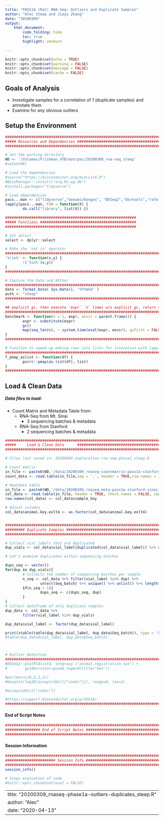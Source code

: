 ```yaml
---
title: "PASS1A (Rat) RNA-Seq: Outliers and Duplicate Samples"
author: "Alec Steep and Jiayu Zhang" 
date: "20200309"
output:
    html_document:
        code_folding: hide
        toc: true
        highlight: zenburn
    
---
```


```r
knitr::opts_chunk$set(echo = TRUE)
knitr::opts_chunk$set(warning = FALSE)
knitr::opts_chunk$set(message = FALSE)
knitr::opts_chunk$set(cache = FALSE)
```

## Goals of Analysis
* Investigate samples for a correlation of 1 (duplicate samples) and annotate them
* Examine for any obvious outliers
    
## Setup the Environment

```r
################################################################################
##### Resources and Dependencies ###############################################
################################################################################

# Set the working directory
WD <- '/Volumes/Frishman_4TB/motrpac/20200309_rna-seq_steep'
#setwd(WD)

# Load the dependencies
#source("https://bioconductor.org/biocLite.R")
#BiocManager::install("org.Rn.eg.db")
#install.packages("tidyverse")

# Load dependencies
pacs...man <- c("tidyverse","GenomicRanges", "DESeq2","devtools","rafalib","GO.db","vsn","hexbin","ggplot2","GenomicFeatures","Biostrings","BSgenome","AnnotationHub","plyr","dplyr","org.Rn.eg.db","pheatmap","sva","formula.tools","pathview","biomaRt","feather","PROPER","SeqGSEA",'purrr','BioInstaller','RColorBrewer','lubridate', "hms","ggpubr", "ggrepel","reshape2","xtable")
lapply(pacs...man, FUN = function(X) {
        do.call("library", list(X)) })

############################################################
##### Functions ############################################
############################################################

# Set select
select <- dplyr::select

# Make the 'not in' operator
################################################################################
'%!in%' <- function(x,y) {
        !('%in%'(x,y))
}
################################################################################

# Capture the Date and AUthor
################################################################################
date <- format.Date( Sys.Date(), '%Y%m%d' )
auth <- "steep"
################################################################################

## explicit gc, then execute `expr` `n` times w/o explicit gc, return timings
################################################################################
benchmark <- function(n = 1, expr, envir = parent.frame()) {
        expr <- substitute(expr)
        gc()
        map(seq_len(n), ~ system.time(eval(expr, envir), gcFirst = FALSE))
}
################################################################################

# Function to speed up making rows into lists for interation with lapply
################################################################################
f_pmap_aslist <- function(df) {
        purrr::pmap(as.list(df), list)
}
################################################################################
```

## Load & Clean Data
##### Data files to load:
* Count Matrix and Metadata Table from:
    * RNA-Seq from Mt. Sinai
        * 3 sequencing batches & metadata
    * RNA-Seq from Stanford
        * 2 sequencing batches & metadata

```r

################################################################################
#####     Load & Clean Data      ###############################################
################################################################################

# Files last saved in: 20200309_exploration-rna-seq-phase1_steep.R

# Count matrix
in_file <- paste0(WD,'/data/20200309_rnaseq-countmatrix-pass1a-stanford-sinai_steep.csv')
count_data <- read.table(in_file,sep = ',', header = TRUE,row.names = 1,check.names = FALSE)

# Meatdata table
in_file <- paste0(WD,'/data/20200309_rnaseq-meta-pass1a-stanford-sinai_steep.txt')
col_data <- read.table(in_file, header = TRUE, check.names = FALSE, sep = '\t')
row.names(col_data) <- col_data$sample_key

# Adjust columns
col_data$animal.key.exlt4 <- as.factor(col_data$animal.key.exlt4)



```
```r
################################################################################
######### Duplicate Samples ####################################################
################################################################################

# Collect vial_labels that are duplicated
dup_vials <- col_data$vial_label[duplicated(col_data$vial_label)] %>% unique()

# Let's examine duplicates within sequencing batches

dups_seq <- vector()
for(dup in dup_vials){
        # Collects the number of sequencing batches per sample
        n_seq <- col_data %>% filter(vial_label %in% dup) %>%
                select(Seq_batch) %>% unique() %>% unlist() %>% length()
        if(n_seq > 1){
                dups_seq <- c(dups_seq, dup)
        }
}
# Collect dataframe of only duplicate samples
dup_data <- col_data %>%
        filter(vial_label %in% dup_vials)

dup_data$vial_label <- factor(dup_data$vial_label)

```
```r
print(xtable(table(dup_data$vial_label, dup_data$Seq_batch)), type = 'html', include.rownames = T)
#table(dup_data$vial_label, dup_data$Seq_batch)



# Outlier Detection
################################################################################
#DESeq2::plotPCA(vstd, intgroup ="animal.registration.sex") +
#        guides(color=guide_legend(title="Sex"))

#par(mar=c(8,5,2,2))
#boxplot(log10(assays(dds)[["cooks"]]), range=0, las=2)

#assays(dds)[["cooks"]]

#https://support.bioconductor.org/p/35918/
################################################################################
```

#### End of Script Notes

```r
################################################################################
################ End of Script Notes ###########################################
################################################################################
```

#### Session Information

```r
################################################################################
####################### Session Info ###########################################
################################################################################
session_info()

# Stops evaluation of code
#knitr::opts_chunk$set(eval = FALSE)
```


---
title: "20200309_rnaseq-phase1a-outliers-duplicates_steep.R"
author: "Alec"
date: "2020-04-13"
---

